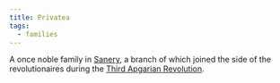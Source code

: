 ```yaml
---
title: Privatea
tags:
  - families
---
```



A once noble family in [Sanery](../locations/sanery.mdx), a branch of which joined the side of the revolutionaires during the [Third Apgarian Revolution](../events/third-apgarian-revolution.mdx).
